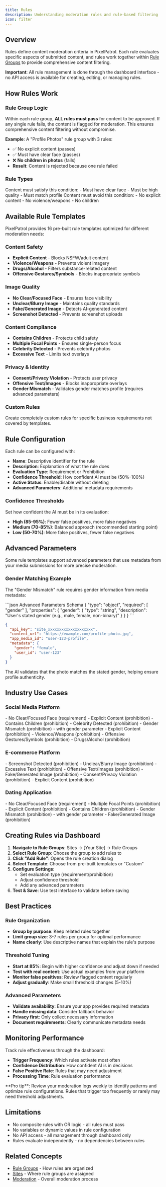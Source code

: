 ```yaml
---
title: Rules
description: Understanding moderation rules and rule-based filtering
icon: filter
---
```


## Overview

Rules define content moderation criteria in PixelPatrol. Each rule evaluates specific aspects of submitted content, and rules work together within [Rule Groups](/concepts/rule-groups) to provide comprehensive content filtering.

**Important**: All rule management is done through the dashboard interface - no API access is available for creating, editing, or managing rules.

## How Rules Work

### Rule Group Logic

Within each rule group, **ALL rules must pass** for content to be approved. If any single rule fails, the content is flagged for moderation. This ensures comprehensive content filtering without compromise.

**Example**: A "Profile Photos" rule group with 3 rules:
- ✅ No explicit content (passes)
- ✅ Must have clear face (passes)  
- ❌ **No children in photos** (fails)
- **Result**: Content is rejected because one rule failed

### Rule Types

<CardGroup cols={2}>
  <Card title="Requirements" icon="circle-check">
    Content must satisfy this condition:
    - Must have clear face
    - Must be high quality
    - Must match profile
  </Card>
  
  <Card title="Prohibitions" icon="ban">
    Content must avoid this condition:
    - No explicit content
    - No violence/weapons
    - No children
  </Card>
</CardGroup>

## Available Rule Templates

PixelPatrol provides 16 pre-built rule templates optimized for different moderation needs:

### Content Safety
- **Explicit Content** - Blocks NSFW/adult content
- **Violence/Weapons** - Prevents violent imagery
- **Drugs/Alcohol** - Filters substance-related content
- **Offensive Gestures/Symbols** - Blocks inappropriate symbols

### Image Quality
- **No Clear/Focused Face** - Ensures face visibility
- **Unclear/Blurry Image** - Maintains quality standards
- **Fake/Generated Image** - Detects AI-generated content
- **Screenshot Detected** - Prevents screenshot uploads

### Content Compliance
- **Contains Children** - Protects child safety
- **Multiple Focal Points** - Ensures single-person focus
- **Celebrity Detected** - Prevents celebrity photos
- **Excessive Text** - Limits text overlays

### Privacy & Identity
- **Consent/Privacy Violation** - Protects user privacy
- **Offensive Text/Images** - Blocks inappropriate overlays
- **Gender Mismatch** - Validates gender matches profile (requires advanced parameters)

### Custom Rules
Create completely custom rules for specific business requirements not covered by templates.

## Rule Configuration

Each rule can be configured with:

- **Name**: Descriptive identifier for the rule
- **Description**: Explanation of what the rule does
- **Evaluation Type**: Requirement or Prohibition
- **Confidence Threshold**: How confident AI must be (50%-100%)
- **Active Status**: Enable/disable without deleting
- **Advanced Parameters**: Additional metadata requirements

### Confidence Thresholds

Set how confident the AI must be in its evaluation:
- **High (85-95%)**: Fewer false positives, more false negatives
- **Medium (70-85%)**: Balanced approach (recommended starting point)
- **Low (50-70%)**: More false positives, fewer false negatives

## Advanced Parameters

Some rule templates support advanced parameters that use metadata from your media submissions for more precise moderation.

### Gender Matching Example

The "Gender Mismatch" rule requires gender information from media metadata:

<CodeGroup>
```json Advanced Parameters Schema
{
  "type": "object",
  "required": [
    "gender"
  ],
  "properties": {
    "gender": {
      "type": "string",
      "description": "User's stated gender (e.g., male, female, non-binary)"
    }
  }
}
```

```json Media Submission
{
  "api_key": "site_xxxxxxxxxxxxxxxxxxxx",
  "content_url": "https://example.com/profile-photo.jpg",
  "app_media_id": "user-123-profile",
  "metadata": {
    "gender": "female",
    "user_id": "user-123"
  }
}
```
</CodeGroup>

The AI validates that the photo matches the stated gender, helping ensure profile authenticity.

## Industry Use Cases

### Social Media Platform

<AccordionGroup>
  <Accordion title="Profile Photos Rule Group">
    - No Clear/Focused Face (requirement)
    - Explicit Content (prohibition)
    - Contains Children (prohibition)
    - Celebrity Detected (prohibition)
    - Gender Mismatch (prohibition) - with gender parameter
  </Accordion>
  
  <Accordion title="User Content Rule Group">
    - Explicit Content (prohibition)
    - Violence/Weapons (prohibition)
    - Offensive Gestures/Symbols (prohibition)
    - Drugs/Alcohol (prohibition)
  </Accordion>
</AccordionGroup>

### E-commerce Platform

<AccordionGroup>
  <Accordion title="Product Photos Rule Group">
    - Screenshot Detected (prohibition)
    - Unclear/Blurry Image (prohibition)
    - Excessive Text (prohibition)
    - Offensive Text/Images (prohibition)
  </Accordion>
  
  <Accordion title="Review Images Rule Group">
    - Fake/Generated Image (prohibition)
    - Consent/Privacy Violation (prohibition)
    - Explicit Content (prohibition)
  </Accordion>
</AccordionGroup>

### Dating Application

<AccordionGroup>
  <Accordion title="Main Profile Photos">
    - No Clear/Focused Face (requirement)
    - Multiple Focal Points (prohibition)
    - Explicit Content (prohibition)
    - Contains Children (prohibition)
    - Gender Mismatch (prohibition) - with gender parameter
    - Fake/Generated Image (prohibition)
  </Accordion>
</AccordionGroup>

## Creating Rules via Dashboard

1. **Navigate to Rule Groups**: Sites → [Your Site] → Rule Groups
2. **Select Rule Group**: Choose the group to add rules to
3. **Click "Add Rule"**: Opens the rule creation dialog
4. **Select Template**: Choose from pre-built templates or "Custom"
5. **Configure Settings**:
   - Set evaluation type (requirement/prohibition)
   - Adjust confidence threshold
   - Add any advanced parameters
6. **Test & Save**: Use test interface to validate before saving

## Best Practices

### Rule Organization
- **Group by purpose**: Keep related rules together
- **Limit group size**: 3-7 rules per group for optimal performance
- **Name clearly**: Use descriptive names that explain the rule's purpose

### Threshold Tuning
- **Start at 85%**: Begin with higher confidence and adjust down if needed
- **Test with real content**: Use actual examples from your platform
- **Monitor false positives**: Review flagged content regularly
- **Adjust gradually**: Make small threshold changes (5-10%)

### Advanced Parameters
- **Validate availability**: Ensure your app provides required metadata
- **Handle missing data**: Consider fallback behavior
- **Privacy first**: Only collect necessary information
- **Document requirements**: Clearly communicate metadata needs

## Monitoring Performance

Track rule effectiveness through the dashboard:

- **Trigger Frequency**: Which rules activate most often
- **Confidence Distribution**: How confident AI is in decisions
- **False Positive Rate**: Rules that may need adjustment
- **Processing Time**: Rule evaluation performance

<Tip>
**Pro tip**: Review your moderation logs weekly to identify patterns and optimize rule configurations. Rules that trigger too frequently or rarely may need threshold adjustments.
</Tip>

## Limitations

- No composite rules with OR logic - all rules must pass
- No variables or dynamic values in rule configuration  
- No API access - all management through dashboard only
- Rules evaluate independently - no dependencies between rules

## Related Concepts

- [Rule Groups](/concepts/rule-groups) - How rules are organized
- [Sites](/concepts/sites) - Where rule groups are assigned
- [Moderation](/concepts/moderation) - Overall moderation process